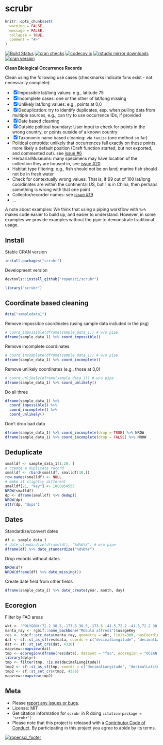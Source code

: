 scrubr
======

```r
knitr::opts_chunk$set(
  warning = FALSE,
  message = FALSE,
  collapse = TRUE,
  comment = "#>"
)
```

[![Build Status](https://travis-ci.org/ropensci/scrubr.svg?branch=master)](https://travis-ci.org/ropensci/scrubr)
[![cran checks](https://cranchecks.info/badges/worst/scrubr)](https://cranchecks.info/pkgs/scrubr)
[![codecov.io](https://codecov.io/github/ropensci/scrubr/coverage.svg?branch=master)](https://codecov.io/github/ropensci/scrubr?branch=master)
[![rstudio mirror downloads](https://cranlogs.r-pkg.org/badges/grand-total/scrubr?color=ff69b4)](https://github.com/metacran/cranlogs.app)
[![cran version](https://www.r-pkg.org/badges/version/scrubr)](https://cran.r-project.org/package=scrubr)

__Clean Biological Occurrence Records__

Clean using the following use cases (checkmarks indicate fxns exist - not necessarily complete):

- [x] Impossible lat/long values: e.g., latitude 75
- [x] Incomplete cases: one or the other of lat/long missing
- [x] Unlikely lat/long values: e.g., points at 0,0
- [x] Deduplication: try to identify duplicates, esp. when pulling data from multiple sources, e.g., can try to use occurrence IDs, if provided
- [x] Date based cleaning
* [x] Outside political boundary: User input to check for points in the wrong country, or points outside of a known country
* [x] Taxonomic name based cleaning: via `taxize` (one method so far)
* Political centroids: unlikely that occurrences fall exactly on these points, more likely a
default position (Draft function started, but not exported, and commented out). see [issue #6](https://github.com/ropensci/scrubr/issues/6)
* Herbaria/Museums: many specimens may have location of the collection they are housed in, see [issue #20](https://github.com/ropensci/scrubr/issues/20)
* Habitat type filtering: e.g., fish should not be on land; marine fish should not be in fresh water
* Check for contextually wrong values: That is, if 99 out of 100 lat/long coordinates are within the continental US, but 1 is in China, then perhaps something is wrong with that one point
* Collector/recorder names: see [issue #19](https://github.com/ropensci/scrubr/issues/19)
* ...

A note about examples: We think that using a piping workflow with `%>%` makes code easier to
build up, and easier to understand. However, in some examples we provide examples without the pipe
to demonstrate traditional usage.

## Install

Stable CRAN version

```r
install.packages("scrubr")
```

Development version

```r
devtools::install_github("ropensci/scrubr")
```

```r
library("scrubr")
```

## Coordinate based cleaning

```r
data("sampledata1")
```

Remove impossible coordinates (using sample data included in the pkg)

```r
# coord_impossible(dframe(sample_data_1)) # w/o pipe
dframe(sample_data_1) %>% coord_impossible()
```

Remove incomplete coordinates

```r
# coord_incomplete(dframe(sample_data_1)) # w/o pipe
dframe(sample_data_1) %>% coord_incomplete()
```

Remove unlikely coordinates (e.g., those at 0,0)

```r
# coord_unlikely(dframe(sample_data_1)) # w/o pipe
dframe(sample_data_1) %>% coord_unlikely()
```

Do all three

```r
dframe(sample_data_1) %>%
  coord_impossible() %>%
  coord_incomplete() %>%
  coord_unlikely()
```

Don't drop bad data

```r
dframe(sample_data_1) %>% coord_incomplete(drop = TRUE) %>% NROW
dframe(sample_data_1) %>% coord_incomplete(drop = FALSE) %>% NROW
```


## Deduplicate

```r
smalldf <- sample_data_1[1:20, ]
# create a duplicate record
smalldf <- rbind(smalldf, smalldf[10,])
row.names(smalldf) <- NULL
# make it slightly different
smalldf[21, "key"] <- 1088954555
NROW(smalldf)
dp <- dframe(smalldf) %>% dedup()
NROW(dp)
attr(dp, "dups")
```

## Dates

Standardize/convert dates

```r
df <- sample_data_1
# date_standardize(dframe(df), "%d%b%Y") # w/o pipe
dframe(df) %>% date_standardize("%d%b%Y")
```

Drop records without dates

```r
NROW(df)
NROW(dframe(df) %>% date_missing())
```

Create date field from other fields

```r
dframe(sample_data_2) %>% date_create(year, month, day)
```

## Ecoregion

Filter by FAO areas

```r
wkt <- 'POLYGON((72.2 38.5,-173.6 38.5,-173.6 -41.5,72.2 -41.5,72.2 38.5))'
manta_ray <- rgbif::name_backbone("Mobula alfredi")$usageKey
res <- rgbif::occ_data(manta_ray, geometry = wkt, limit=300, hasCoordinate = TRUE)
dat <- sf::st_as_sf(res$data, coords = c("decimalLongitude", "decimalLatitude"))
dat <- sf::st_set_crs(dat, 4326)
mapview::mapview(dat)
tmp <- ecoregion(dframe(res$data), dataset = "fao", ecoregion = "OCEAN:Indian")
library(dplyr)
tmp <- filter(tmp, !is.na(decimalLongitude))
tmp2 <- sf::st_as_sf(tmp, coords = c("decimalLongitude", "decimalLatitude"))
tmp2 <- sf::st_set_crs(tmp2, 4326)
mapview::mapview(tmp2)
```

## Meta

* Please [report any issues or bugs](https://github.com/ropensci/scrubr/issues).
* License: MIT
* Get citation information for `scrubr` in R doing `citation(package = 'scrubr')`
* Please note that this project is released with a [Contributor Code of Conduct][coc]. By participating in this project you agree to abide by its terms.

[![ropensci_footer](https://ropensci.org/public_images/github_footer.png)](https://ropensci.org)

[coc]: https://github.com/ropensci/scrubr/blob/master/CODE_OF_CONDUCT.md
